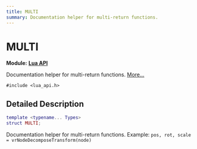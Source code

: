 ```yaml
---
title: MULTI
summary: Documentation helper for multi-return functions.
---
```


# MULTI

**Module:** **[Lua API](../Modules/group__api__lua.mdx)**

Documentation helper for multi-return functions. [More...](#detailed-description)

`#include <lua_api.h>`

## Detailed Description

```lua
template <typename... Types>
struct MULTI;
```

Documentation helper for multi-return functions. Example: `pos, rot, scale = vrNodeDecomposeTransform(node)`
